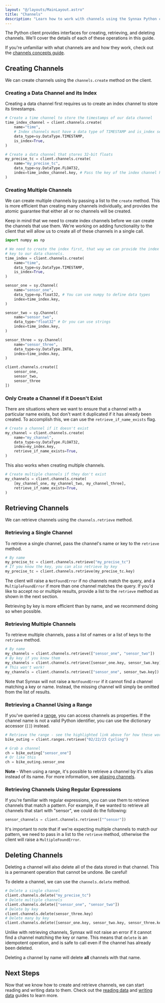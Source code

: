 ```yaml
---
layout: "@/layouts/MainLayout.astro"
title: "Channels"
description: "Learn how to work with channels using the Synnax Python client."
---
```



The Python client provides interfaces for creating, retrieving, and deleting
channels. We'll cover the details of each of these operations in this guide.

If you're unfamiliar with what channels are and how they work, check out the
[channels concepts guide](/concepts/channels).

## Creating Channels

We can create channels using the `channels.create` method on the client.

### Creating a Data Channel and its Index 

Creating a data channel first requires us to create an index channel to store its timestamps.

```python
# Create a time channel to store the timestamps of our data channel
time_index_channel = client.channels.create(
    name="time",
    # Index channels must have a data type of TIMESTAMP and is_index set to True
    data_type=sy.DataType.TIMESTAMP, 
    is_index=True,
)

# Create a data channel that stores 32-bit floats
my_precise_tc = client.channels.create(
    name="my_precise_tc",
    data_type=sy.DataType.FLOAT32,
    index=time_index_channel.key, # Pass the key of the index channel here.
)
```

### Creating Multiple Channels

We can create multiple channels by passing a list to the `create` method. This is
more efficient than creating many channels individually, and provides the atomic
guarantee that either all or no channels will be created.

Keep in mind that we need to create index channels before we can create the channels 
that use them. We're working on adding functionality to the client that will allow us 
to create all of these channels in a single call.

```python
import numpy as np

# We need to create the index first, that way we can provide the index
# key to our data channels.
time_index = client.channels.create(
    name="time",
    data_type=sy.DataType.TIMESTAMP,
    is_index=True,
)

sensor_one = sy.Channel(
    name="sensor_one",
    data_type=np.float32, # You can use numpy to define data types
    index=time_index.key,
)

sensor_two = sy.Channel(
    name="sensor_two",
    data_type="float32" # Or you can use strings
    index=time_index.key,
)

sensor_three = sy.Channel(
    name="sensor_three",
    data_type=sy.DataType.INT8,
    index=time_index.key,
)

client.channels.create([
    sensor_one,
    sensor_two,
    sensor_three
])
```

### Only Create a Channel if it Doesn't Exist

There are situations where we want to ensure that a channel with a particular
name exists, but don't want it duplicated if it has already been created. To 
accomplish this, we can use the `retrieve_if_name_exists` flag.

```python
# Create a channel if it doesn't exist
my_channel = client.channels.create(
    name="my_channel",
    data_type=sy.DataType.FLOAT32,
    index=my_index.key,
    retrieve_if_name_exists=True,
)
```

This also works when creating multiple channels.

```python
# Create multiple channels if they don't exist
my_channels = client.channels.create(
    [my_channel_one, my_channel_two, my_channel_three],
    retrieve_if_name_exists=True,
)
```

## Retrieving Channels

We can retrieve channels using the `channels.retrieve` method.

### Retrieving a Single Channel

To retrieve a single channel, pass the channel's name or key to the `retrieve` method.

```python
# By name
my_precise_tc = client.channels.retrieve("my_precise_tc")
# If you know the key, you can also retrieve by key
my_precise_tc = client.channels.retrieve(my_precise_tc.key)
```

The client will raise a `NotFoundError` if no channels match the query, and a `MultipleFoundError`
if more than one channel matches the query. If you'd like to accept no or multiple results, 
provide a list to the `retrieve` method as shown in the next section.

<Note variant="info">
Retrieving by key is more efficient than by name, and we recommend doing so when possible.
</Note>

### Retrieving Multiple Channels

To retrieve multiple channels, pass a list of names or a list of keys to the `retrieve`
method.

```python
# By name
my_channels = client.channels.retrieve(["sensor_one", "sensor_two"])
# By key if you know them
my_channels = client.channels.retrieve([sensor_one.key, sensor_two.key])
# This won't work!
my_channels = client.channels.retrieve(["sensor_one", sensor_two.key])
```

Note that Synnax will not raise a `NotFoundError` if it cannot find a channel matching a
key or name. Instead, the missing channel will simply be omitted from the list of results.




### Retrieving a Channel Using a Range

If you've queried a [range](/analyze/access-ranges), you can access channels as
properties. If the channel name is not a valid Python identifier, you can use the
dictionary accessor (`[]`) instead.

```python
# Retrieve the range - see the highlighted link above for how these work
bike_outing = client.ranges.retrieve("02/22/23 Cycling")

# Grab a channel
ch = bike_outing["sensor_one"]
# Or like this
ch = bike_outing.sensor_one
```

<Note variant="info">
<b>Note</b> - When using a range, it's possible to retrieve a channel by it's alias
instead of its name. For more information, see
<a href="/python-client/named-ranges#aliasing-channels">aliasing channels</a>.
</Note>

### Retrieving Channels Using Regular Expressions

If you're familiar with regular expressions, you can use them to retrieve channels
that match a pattern. For example, if we wanted to retrieve all channels that start
with "sensor", we could do the following:

```python
sensor_channels = client.channels.retrieve(["^sensor"])
```

It's important to note that if we're expecting multiple channels to match our pattern,
we need to pass in a list to the `retrieve` method, otherwise the client will raise
a `MultipleFoundError`.


## Deleting Channels

<Note variant="warning">
Deleting a channel will also delete all of the data stored in that channel.
This is a permanent operation that cannot be undone. Be careful!
</Note>

To delete a channel, we can use the `channels.delete` method.

```python
# Delete a single channel
client.channels.delete("my_precise_tc")
# Delete multiple channels
client.channels.delete(["sensor_one", "sensor_two"])
# Delete by key
client.channels.delete(sensor_three.key)
# Delete many by key
client.channels.delete([sensor_one.key, sensor_two.key, sensor_three.key])
```

Unlike with retrieving channels, Synnax will not raise an error if it cannot find a
channel matching the key or name. This means that `delete` is an idempotent operation,
and is safe to call even if the channel has already been deleted.

Deleting a channel by name will delete **all** channels with that name. 

## Next Steps

Now that we know how to create and retrieve channels, we can start reading and writing
data to them. Check out the [reading data](/python-client/read-data) and
[writing data](/python-client/write-data) guides to learn more.
